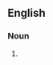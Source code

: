 {{also|atombombs}}

==English==

===Noun===
{{head|en|noun form|head=[[atom]] [[bomb]]s}}

# {{plural of|en|atom bomb}}